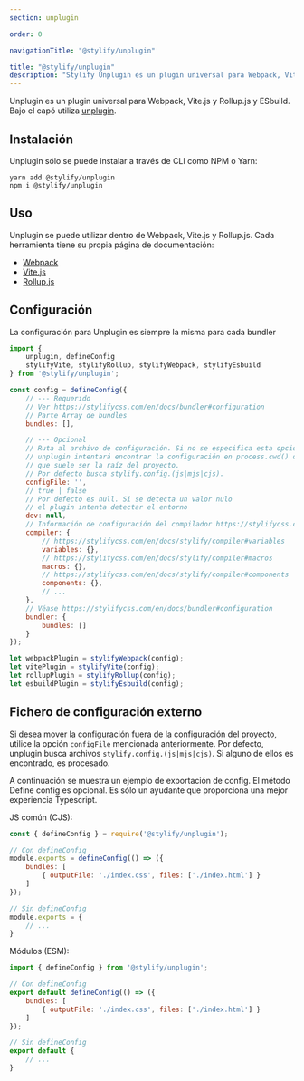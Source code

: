 ```yaml
---
section: unplugin

order: 0

navigationTitle: "@stylify/unplugin"

title: "@stylify/unplugin"
description: "Stylify Unplugin es un plugin universal para Webpack, Vite.js y Rollup.js y ESbuild."
---
```


Unplugin es un plugin universal para Webpack, Vite.js y Rollup.js y ESbuild.<br />
Bajo el capó utiliza [unplugin](https://github.com/unjs/unplugin).

## Instalación

Unplugin sólo se puede instalar a través de CLI como NPM o Yarn:
```
yarn add @stylify/unplugin
npm i @stylify/unplugin
```

## Uso

Unplugin se puede utilizar dentro de Webpack, Vite.js y Rollup.js.
Cada herramienta tiene su propia página de documentación:
- [Webpack](/es/docs/integrations/webpack)
- [Vite.js](/es/docs/integrations/vitejs)
- [Rollup.js](/es/docs/integrations/rollupjs)

## Configuración
La configuración para Unplugin es siempre la misma para cada bundler

```javascript
import {
	unplugin, defineConfig
	stylifyVite, stylifyRollup, stylifyWebpack, stylifyEsbuild
} from '@stylify/unplugin';

const config = defineConfig({
	// --- Requerido
	// Ver https://stylifycss.com/en/docs/bundler#configuration
	// Parte Array de bundles
	bundles: [],

	// --- Opcional
	// Ruta al archivo de configuración. Si no se especifica esta opción
	// unplugin intentará encontrar la configuración en process.cwd() dir
	// que suele ser la raíz del proyecto.
	// Por defecto busca stylify.config.(js|mjs|cjs).
	configFile: '',
	// true | false
	// Por defecto es null. Si se detecta un valor nulo
	// el plugin intenta detectar el entorno
	dev: null,
	// Información de configuración del compilador https://stylifycss.com/en/docs/stylify/compiler#configuration
	compiler: {
		// https://stylifycss.com/en/docs/stylify/compiler#variables
		variables: {},
		// https://stylifycss.com/en/docs/stylify/compiler#macros
		macros: {},
		// https://stylifycss.com/en/docs/stylify/compiler#components
		components: {},
		// ...
	},
	// Véase https://stylifycss.com/en/docs/bundler#configuration
	bundler: {
		bundles: []
	}
});

let webpackPlugin = stylifyWebpack(config);
let vitePlugin = stylifyVite(config);
let rollupPlugin = stylifyRollup(config);
let esbuildPlugin = stylifyEsbuild(config);
```

## Fichero de configuración externo
Si desea mover la configuración fuera de la configuración del proyecto, utilice la opción `configFile` mencionada anteriormente. Por defecto, unplugin busca archivos `stylify.config.(js|mjs|cjs)`. Si alguno de ellos es encontrado, es procesado.

A continuación se muestra un ejemplo de exportación de config. El método Define config es opcional. Es sólo un ayudante que proporciona una mejor experiencia Typescript.

JS común (CJS):

```javascript
const { defineConfig } = require('@stylify/unplugin');

// Con defineConfig
module.exports = defineConfig(() => ({
	bundles: [
		{ outputFile: './index.css', files: ['./index.html'] }
	]
});

// Sin defineConfig
module.exports = {
	// ...
}

```

Módulos (ESM):

```javascript
import { defineConfig } from '@stylify/unplugin';

// Con defineConfig
export default defineConfig(() => ({
	bundles: [
		{ outputFile: './index.css', files: ['./index.html'] }
	]
});

// Sin defineConfig
export default {
	// ...
}
```

<WhereToNext />
